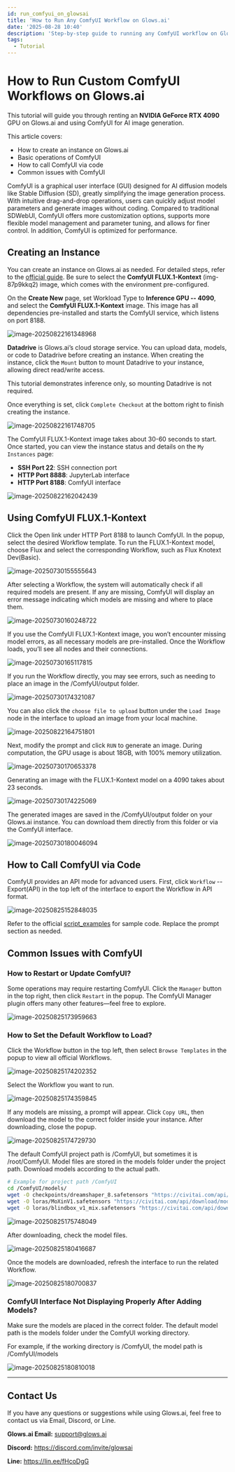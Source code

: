 ```yaml
---
id: run_comfyui_on_glowsai
title: 'How to Run Any ComfyUI Workflow on Glows.ai'
date: '2025-08-28 10:40'
description: 'Step-by-step guide to running any ComfyUI workflow on Glows.ai with NVIDIA RTX 4090, including instance creation, workflow selection, API usage, and troubleshooting.'
tags:
  - Tutorial
---
```


# How to Run Custom ComfyUI Workflows on Glows.ai

This tutorial will guide you through renting an **NVIDIA GeForce RTX 4090** GPU on Glows.ai and using ComfyUI for AI image generation.

This article covers:

- How to create an instance on Glows.ai
- Basic operations of ComfyUI
- How to call ComfyUI via code
- Common issues with ComfyUI

ComfyUI is a graphical user interface (GUI) designed for AI diffusion models like Stable Diffusion (SD), greatly simplifying the image generation process. With intuitive drag-and-drop operations, users can quickly adjust model parameters and generate images without coding. Compared to traditional SDWebUI, ComfyUI offers more customization options, supports more flexible model management and parameter tuning, and allows for finer control. In addition, ComfyUI is optimized for performance.

## Creating an Instance

You can create an instance on Glows.ai as needed. For detailed steps, refer to the [official guide](https://docs.glows.ai/docs/create-new). Be sure to select the **ComfyUI FLUX.1-Kontext** (img-87p9kkq2) image, which comes with the environment pre-configured.

On the **Create New** page, set Workload Type to **Inference GPU -- 4090**, and select the **ComfyUI FLUX.1-Kontext** image. This image has all dependencies pre-installed and starts the ComfyUI service, which listens on port 8188.

![image-20250822161348968](./img/tutorials-images/14_comfyui/01.png)

**Datadrive** is Glows.ai’s cloud storage service. You can upload data, models, or code to Datadrive before creating an instance. When creating the instance, click the `Mount` button to mount Datadrive to your instance, allowing direct read/write access.

This tutorial demonstrates inference only, so mounting Datadrive is not required.

Once everything is set, click `Complete Checkout` at the bottom right to finish creating the instance.

![image-20250822161748705](./img/tutorials-images/14_comfyui/02.png)

The ComfyUI FLUX.1-Kontext image takes about 30-60 seconds to start. Once started, you can view the instance status and details on the `My Instances` page:

- **SSH Port 22**: SSH connection port
- **HTTP Port 8888**: JupyterLab interface
- **HTTP Port 8188**: ComfyUI interface

![image-20250822162042439](./img/tutorials-images/14_comfyui/03.png)

## Using ComfyUI FLUX.1-Kontext

Click the Open link under HTTP Port 8188 to launch ComfyUI. In the popup, select the desired Workflow template. To run the FLUX.1-Kontext model, choose Flux and select the corresponding Workflow, such as Flux Knotext Dev(Basic).

![image-20250730155555643](./img/tutorials-images/14_comfyui/04.png)

After selecting a Workflow, the system will automatically check if all required models are present. If any are missing, ComfyUI will display an error message indicating which models are missing and where to place them.

![image-20250730160248722](./img/tutorials-images/14_comfyui/05.png)

If you use the ComfyUI FLUX.1-Kontext image, you won’t encounter missing model errors, as all necessary models are pre-installed. Once the Workflow loads, you’ll see all nodes and their connections.

![image-20250730165117815](./img/tutorials-images/14_comfyui/06.png)

If you run the Workflow directly, you may see errors, such as needing to place an image in the /ComfyUI/output folder.

![image-20250730174321087](./img/tutorials-images/14_comfyui/07.png)

You can also click the `choose file to upload` button under the `Load Image` node in the interface to upload an image from your local machine.

![image-20250822164751801](./img/tutorials-images/14_comfyui/08.png)

Next, modify the prompt and click `RUN` to generate an image. During computation, the GPU usage is about 18GB, with 100% memory utilization.

![image-20250730170653378](./img/tutorials-images/14_comfyui/09.png)

Generating an image with the FLUX.1-Kontext model on a 4090 takes about 23 seconds.

![image-20250730174225069](./img/tutorials-images/14_comfyui/10.png)

The generated images are saved in the /ComfyUI/output folder on your Glows.ai instance. You can download them directly from this folder or via the ComfyUI interface.

![image-20250730180046094](./img/tutorials-images/14_comfyui/11.png)

## How to Call ComfyUI via Code

ComfyUI provides an API mode for advanced users. First, click `Workflow` -- Export(API) in the top left of the interface to export the Workflow in API format.

![image-20250825152848035](./img/tutorials-images/14_comfyui/12.png)

Refer to the official [script_examples](https://github.com/comfyanonymous/ComfyUI/tree/master/script_examples) for sample code. Replace the prompt section as needed.

## Common Issues with ComfyUI

### How to Restart or Update ComfyUI?

Some operations may require restarting ComfyUI. Click the `Manager` button in the top right, then click `Restart` in the popup. The ComfyUI Manager plugin offers many other features—feel free to explore.

![image-20250825173959663](./img/tutorials-images/14_comfyui/13.png)

### How to Set the Default Workflow to Load?

Click the Workflow button in the top left, then select `Browse Templates` in the popup to view all official Workflows.

![image-20250825174202352](./img/tutorials-images/14_comfyui/14.png)

Select the Workflow you want to run.

![image-20250825174359845](./img/tutorials-images/14_comfyui/15.png)

If any models are missing, a prompt will appear. Click `Copy URL`, then download the model to the correct folder inside your instance. After downloading, close the popup.

![image-20250825174729730](./img/tutorials-images/14_comfyui/16.png)

The default ComfyUI project path is /ComfyUI, but sometimes it is /root/ComfyUI. Model files are stored in the models folder under the project path. Download models according to the actual path.

```bash
# Example for project path /ComfyUI
cd /ComfyUI/models/
wget -O checkpoints/dreamshaper_8.safetensors "https://civitai.com/api/download/models/128713?type=Model&format=SafeTensor&size=pruned&fp=fp16"
wget -O loras/MoXinV1.safetensors "https://civitai.com/api/download/models/14856?type=Model&format=SafeTensor&size=full&fp=fp16"
wget -O loras/blindbox_v1_mix.safetensors "https://civitai.com/api/download/models/32988?type=Model&format=SafeTensor&size=full&fp=fp16"
```

![image-20250825175748049](./img/tutorials-images/14_comfyui/17.png)

After downloading, check the model files.

![image-20250825180416687](./img/tutorials-images/14_comfyui/18.png)

Once the models are downloaded, refresh the interface to run the related Workflow.

![image-20250825180700837](./img/tutorials-images/14_comfyui/19.png)

### ComfyUI Interface Not Displaying Properly After Adding Models?

Make sure the models are placed in the correct folder. The default model path is the models folder under the ComfyUI working directory.

For example, if the working directory is /ComfyUI, the model path is /ComfyUI/models

![image-20250825180810018](./img/tutorials-images/14_comfyui/20.png)

---

## Contact Us

If you have any questions or suggestions while using Glows.ai, feel free to contact us via Email, Discord, or Line.

**Glows.ai Email:** support@glows.ai

**Discord:** https://discord.com/invite/glowsai

**Line:** https://lin.ee/fHcoDgG
